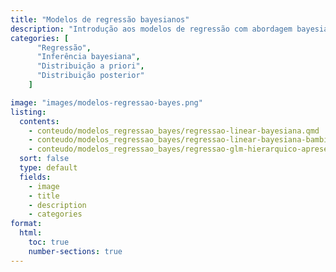 ```yaml
---
title: "Modelos de regressão bayesianos"
description: "Introdução aos modelos de regressão com abordagem bayesiana."
categories: [
      "Regressão",
      "Inferência bayesiana",
      "Distribuição a priori",
      "Distribuição posterior"
    ]

image: "images/modelos-regressao-bayes.png"
listing:
  contents:
    - conteudo/modelos_regressao_bayes/regressao-linear-bayesiana.qmd
    - conteudo/modelos_regressao_bayes/regressao-linear-bayesiana-bambi.qmd
    - conteudo/modelos_regressao_bayes/regressao-glm-hierarquico-apresentacao.qmd
  sort: false
  type: default
  fields: 
    - image
    - title
    - description
    - categories
format:
  html:
    toc: true
    number-sections: true
---
```

